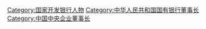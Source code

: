 [[Category:国家开发银行人物|Category:国家开发银行人物]]
[[Category:中华人民共和国国有银行董事长|Category:中华人民共和国国有银行董事长]]
[[Category:中国中央企业董事长|Category:中国中央企业董事长]]